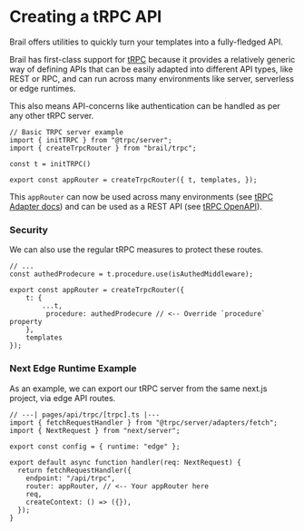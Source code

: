 # Creating a tRPC API

Brail offers utilities to quickly turn your templates into a fully-fledged API.

Brail has first-class support for [tRPC](https://trpc.io) because it provides a relatively generic way of defining APIs that can be easily adapted into different API types, like REST or RPC, and can run across many environments like server, serverless or edge runtimes.

This also means API-concerns like authentication can be handled as per any other tRPC server.

```tsx
// Basic TRPC server example
import { initTRPC } from "@trpc/server";
import { createTrpcRouter } from "brail/trpc";

const t = initTRPC()

export const appRouter = createTrpcRouter({ t, templates, });
```

This `appRouter` can now be used across many environments (see [tRPC Adapter docs](https://trpc.io/docs/adapters)) and can be used as a REST API (see [tRPC OpenAPI](https://github.com/jlalmes/trpc-openapi)).

### Security

We can also use the regular tRPC measures to protect these routes.

```tsx
// ...
const authedProdecure = t.procedure.use(isAuthedMiddleware);

export const appRouter = createTrpcRouter({ 
	t: { 
		...t,
		 procedure: authedProdecure // <-- Override `procedure` property
	},
	templates
});
```

### Next Edge Runtime Example

As an example, we can export our tRPC server from the same next.js project, via edge API routes.

```tsx
// ---| pages/api/trpc/[trpc].ts |---
import { fetchRequestHandler } from "@trpc/server/adapters/fetch";
import { NextRequest } from "next/server";

export const config = { runtime: "edge" };

export default async function handler(req: NextRequest) {
  return fetchRequestHandler({
    endpoint: "/api/trpc",
    router: appRouter, // <-- Your appRouter here
    req,
    createContext: () => ({}),
  });
}
```

